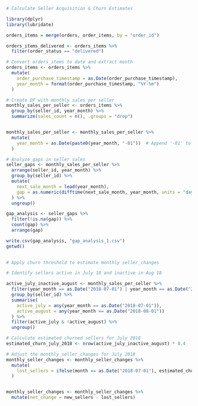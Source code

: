 ```r
# Calculate Seller Acquisition & Churn Estimates
```

```r
library(dplyr)
library(lubridate)

orders_items = merge(orders, order_items, by = "order_id")

orders_items_delivered <- orders_items %>%
  filter(order_status == "delivered")

# Convert orders_items to date and extract month
orders_items <- orders_items %>%
  mutate(
    order_purchase_timestamp = as.Date(order_purchase_timestamp),
    year_month = format(order_purchase_timestamp, "%Y-%m")
  )

# Create DF with monthly sales per seller
monthly_sales_per_seller <- orders_items %>%
  group_by(seller_id, year_month) %>%
  summarize(sales_count = n(), .groups = "drop")


monthly_sales_per_seller <- monthly_sales_per_seller %>%
  mutate(
    year_month = as.Date(paste0(year_month, "-01"))  # Append '-01' to convert to the first day of the month
  )

```

```r
# Analyze gaps in seller sales
seller_gaps <- monthly_sales_per_seller %>%
  arrange(seller_id, year_month) %>%
  group_by(seller_id) %>%
  mutate(
    next_sale_month = lead(year_month),
    gap = as.numeric(difftime(next_sale_month, year_month, units = "days")) / 30.44
  ) %>%
  ungroup()

gap_analysis <- seller_gaps %>%
  filter(!is.na(gap)) %>%
  count(gap) %>%
  arrange(gap)

write.csv(gap_analysis, "gap_analysis_1.csv")
getwd()
  
```

```r
# Apply churn threshold to estimate monthly seller_changes

# Identify sellers active in July 18 and inactive in Aug 18

active_july_inactive_august <- monthly_sales_per_seller %>%
  filter(year_month == as.Date("2018-07-01") | year_month == as.Date("2018-08-01")) %>%
  group_by(seller_id) %>%
  summarise(
    active_july = any(year_month == as.Date("2018-07-01")),
    active_august = any(year_month == as.Date("2018-08-01"))
  ) %>%
  filter(active_july & !active_august) %>%
  ungroup()

# Calculate estimated churned sellers for July 2018
estimated_churn_july_2018 <- nrow(active_july_inactive_august) * 0.4

# Adjust the monthly_seller_changes for July 2018
monthly_seller_changes <- monthly_seller_changes %>%
  mutate(
    lost_sellers = ifelse(month == as.Date("2018-07-01"), estimated_churn_july_2018, lost_sellers)
  )


monthly_seller_changes <- monthly_seller_changes %>%
  mutate(net_change = new_sellers - lost_sellers)
```

